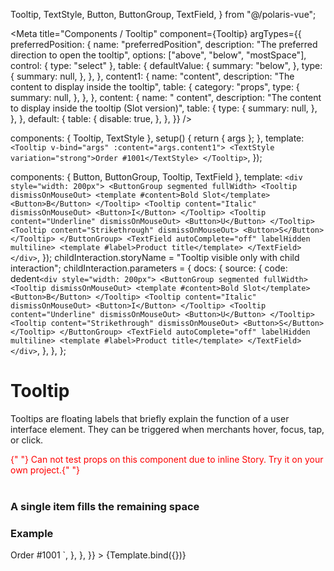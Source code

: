   Tooltip,
  TextStyle,
  Button,
  ButtonGroup,
  TextField,
} from "@/polaris-vue";

<Meta
  title="Components / Tooltip"
  component={Tooltip}
  argTypes={{
    preferredPosition: {
      name: "preferredPosition",
      description: "The preferred direction to open the tooltip",
      options: ["above", "below", "mostSpace"],
      control: { type: "select" },
      table: {
        defaultValue: {
          summary: "below",
        },
        type: {
          summary: null,
        },
      },
    },
    content1: {
      name: "content",
      description: "The content to display inside the tooltip",
      table: {
        category: "props",
        type: {
          summary: null,
        },
      },
    },
    content: {
      name: " content",
      description: "The content to display inside the tooltip (Slot version)",
      table: {
        type: {
          summary: null,
        },
      },
    },
    default: {
      table: {
        disable: true,
      },
    },
  }}
/>

  components: { Tooltip, TextStyle },
  setup() {
    return { args };
  },
  template: `<Tooltip v-bind="args" :content="args.content1">
    <TextStyle variation="strong">Order #1001</TextStyle>
  </Tooltip>`,
});

  components: { Button, ButtonGroup, Tooltip, TextField },
  template: `
    <div style="width: 200px">
      <ButtonGroup segmented fullWidth>
        <Tooltip dismissOnMouseOut>
          <template #content>Bold Slot</template>
          <Button>B</Button>
        </Tooltip>
        <Tooltip content="Italic" dismissOnMouseOut>
          <Button>I</Button>
        </Tooltip>
        <Tooltip content="Underline" dismissOnMouseOut>
          <Button>U</Button>
        </Tooltip>
        <Tooltip content="Strikethrough" dismissOnMouseOut>
          <Button>S</Button>
        </Tooltip>
      </ButtonGroup>
      <TextField autoComplete="off" labelHidden multiline>
        <template #label>Product title</template>
      </TextField>
    </div>
  `,
});
childInteraction.storyName = "Tooltip visible only with child interaction";
childInteraction.parameters = {
  docs: {
    source: {
      code: dedent`
        <div style="width: 200px">
          <ButtonGroup segmented fullWidth>
            <Tooltip dismissOnMouseOut>
              <template #content>Bold Slot</template>
              <Button>B</Button>
            </Tooltip>
            <Tooltip content="Italic" dismissOnMouseOut>
              <Button>I</Button>
            </Tooltip>
            <Tooltip content="Underline" dismissOnMouseOut>
              <Button>U</Button>
            </Tooltip>
            <Tooltip content="Strikethrough" dismissOnMouseOut>
              <Button>S</Button>
            </Tooltip>
          </ButtonGroup>
          <TextField autoComplete="off" labelHidden multiline>
            <template #label>Product title</template>
          </TextField>
        </div>
      `,
    },
  },
};

# Tooltip

Tooltips are floating labels that briefly explain the function of a user interface element. They can be triggered when merchants hover, focus, tap, or click.

<font color="red">
  {" "}
  Can not test props on this component due to inline Story. Try it on your own project.{" "}
</font>

<br />
<br />

### A single item fills the remaining space

<Canvas withSource="close">
  <Story story={childInteraction} height="150px" inline={false} />
</Canvas>

### Example

<Canvas>
  <Story
    inline={false}
    name="Tooltip"
    height="100px"
    args={{
      active: true,
      content1: "This order has shipping labels.",
    }}
    parameters={{
      docs: {
        source: {
          code: dedent`
            <Tooltip active content="This order has shipping labels.">
              <TextStyle variation="strong">Order #1001</TextStyle>
            </Tooltip>
          `,
        },
      },
    }}
  >
    {Template.bind({})}
  </Story>
</Canvas>

<ArgsTable story="Tooltip" />
